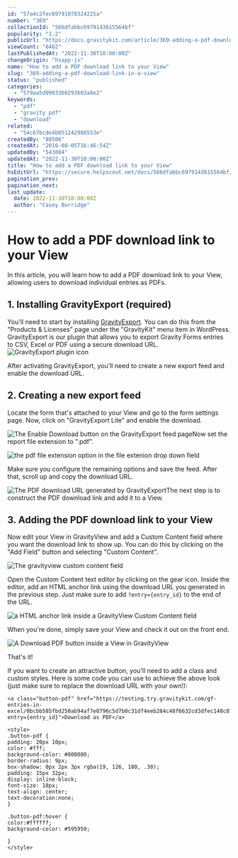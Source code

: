 ```yaml
---
id: "57a4c2fec69791078324225a"
number: "369"
collectionId: "566dfabbc6979143615564bf"
popularity: "1.2"
publicUrl: "https://docs.gravitykit.com/article/369-adding-a-pdf-download-link-in-a-view"
viewCount: "6462"
lastPublishedAt: "2022-11-30T10:00:00Z"
changeOrigin: "hsapp-js"
name: "How to add a PDF download link to your View"
slug: "369-adding-a-pdf-download-link-in-a-view"
status: "published"
categories: 
  - "579aa5d0903360293603a8e2"
keywords: 
  - "pdf"
  - "gravity pdf"
  - "download"
related: 
  - "54c67bcde4b051242988553e"
createdBy: "80506"
createdAt: "2016-08-05T16:46:54Z"
updatedBy: "543004"
updatedAt: "2022-11-30T10:00:00Z"
title: "How to add a PDF download link to your View"
hsEditUrl: "https://secure.helpscout.net/docs/566dfabbc6979143615564bf/article/57a4c2fec69791078324225a"
pagination_prev: 
pagination_next: 
last_update:
  date: 2022-11-30T10:00:00Z
  author: "Casey Burridge"
---
```


# How to add a PDF download link to your View

In this article, you will learn how to add a PDF download link to your View, allowing users to download individual entries as PDFs.

## 1. Installing GravityExport (required)

You'll need to start by installing [GravityExport](https://www.gravitykit.com/extensions/gravityexport/). You can do this from the "Products &amp; Licenses" page under the "GravityKit" menu item in WordPress. GravityExport is our plugin that allows you to export Gravity Forms entries to CSV, Excel or PDF using a secure download URL. ![GravityExport plugin icon](https://s3.amazonaws.com/helpscout.net/docs/assets/54c58489e4b051242988532c/images/63871d2077711b11eb17b49c/file-Sua01u6H7I.jpg)

After activating GravityExport, you'll need to create a new export feed and enable the download URL.

## 2. Creating a new export feed

Locate the form that's attached to your View and go to the form settings page. Now, click on "GravityExport Lite" and enable the download.

![The Enable Download button on the GravityExport feed page](https://s3.amazonaws.com/helpscout.net/docs/assets/54c58489e4b051242988532c/images/6387107f0c9a3a63c37c0dac/file-BAg9hWPg9Z.png)Now set the report file extension to ".pdf".

![the pdf file extension option in the file extenion drop down field](https://s3.amazonaws.com/helpscout.net/docs/assets/54c58489e4b051242988532c/images/63871fa6f4ac0158bf47346a/file-nt3kTT7lNJ.png)

Make sure you configure the remaining options and save the feed. After that, scroll up and copy the download URL.

![The PDF download URL generated by GravityExport](https://s3.amazonaws.com/helpscout.net/docs/assets/54c58489e4b051242988532c/images/6387120ff4ac0158bf473453/file-aS7JWwYXoD.png)The next step is to construct the PDF download link and add it to a View.

## 3. Adding the PDF download link to your View

Now edit your View in GravityView and add a Custom Content field where you want the download link to show up. You can do this by clicking on the "Add Field" button and selecting "Custom Content".

![The gravityview custom content field](https://s3.amazonaws.com/helpscout.net/docs/assets/54c58489e4b051242988532c/images/638722e9f4ac0158bf47346e/file-dJTXYuFhNk.png)

Open the Custom Content text editor by clicking on the gear icon. Inside the editor, add an HTML anchor link using the download URL you generated in the previous step. Just make sure to add `?entry={entry_id}` to the end of the URL.

![a HTML anchor link inside a GravityView Custom Content field](https://s3.amazonaws.com/helpscout.net/docs/assets/54c58489e4b051242988532c/images/638715f777711b11eb17b48e/file-adRMw2mwVB.png)

When you're done, simply save your View and check it out on the front end.

![A Download PDF button inside a View in GravityView](https://s3.amazonaws.com/helpscout.net/docs/assets/54c58489e4b051242988532c/images/6387169577711b11eb17b48f/file-UTBheuKM3b.png)

That's it!

If you want to create an attractive button, you'll need to add a class and custom styles. Here is some code you can use to achieve the above look (just make sure to replace the download URL with your own!):

```
<a class="button-pdf" href="https://testing.try.gravitykit.com/gf-entries-in-excel/0bcbb585fbd250ab94af7e0796c5d7b0c31df4eeb284c48f6632cd3dfec148c8?entry={entry_id}">Download as PDF</a>

<style>
.button-pdf {
padding: 20px 10px;
color: #fff;
background-color: #808080;
border-radius: 9px;
box-shadow: 0px 2px 3px rgba(19, 126, 180, .30);
padding: 15px 32px;
display: inline-block;
font-size: 18px;
text-align: center;
text-decoration:none; 
}
	
.button-pdf:hover {
color:#ffffff;
background-color: #595959;
		
}
</style>
```